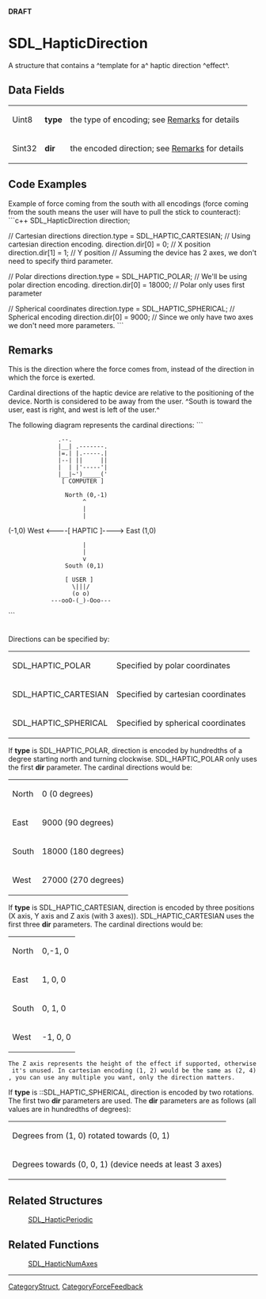 <!-- pragma section-numbers off -->
<!-- pragma disable-camelcase -->
'''DRAFT'''

= SDL_HapticDirection =
A structure that contains a ^template for a^ haptic direction ^effect^. <!-- <span style="color: green;">Does this structure define individual directions or a set of directions used by a particular device?  Seems like you'd have to create an awful lot of these structures to make anything with any complexity.  Am I understanding this correctly?</span> -->


== Data Fields ==
{|
|Uint8
|'''type'''
|the type of encoding; see [[#type|Remarks]] for details
|-
|Sint32
|'''dir'''
|the encoded direction; see [[#type|Remarks]] for details
|}
<!-- <span style="color: green;">There was a [3] attached to '''dir''' but I thought I remembered that we aren't including those details here.  Is that right or should I put it back in because it's important?</span> -->

== Code Examples ==
Example of force coming from the south with all encodings (force coming from the south means the user will have to pull the stick to counteract):
```c++
SDL_HapticDirection direction;

// Cartesian directions
direction.type = SDL_HAPTIC_CARTESIAN; // Using cartesian direction encoding.
direction.dir[0] = 0; // X position
direction.dir[1] = 1; // Y position
// Assuming the device has 2 axes, we don't need to specify third parameter.

// Polar directions
direction.type = SDL_HAPTIC_POLAR; // We'll be using polar direction encoding.
direction.dir[0] = 18000; // Polar only uses first parameter

// Spherical coordinates
direction.type = SDL_HAPTIC_SPHERICAL; // Spherical encoding
direction.dir[0] = 9000; // Since we only have two axes we don't need more parameters.
```

== Remarks ==
This is the direction where the force comes from, instead of the direction in which the force is exerted.

Cardinal directions of the haptic device are relative to the positioning of the device. North is considered to be away from the user. ^South is toward the user, east is right, and west is left of the user.^

The following diagram represents the cardinal directions:
```
               .--.
               |__| .-------.
               |=.| |.-----.|
               |--| ||     ||
               |  | |'-----'|
               |__|~')_____('
                [ COMPUTER ]


                 North (0,-1)
                      ^
                      |
                      |
(-1,0) West <----[ HAPTIC ]----> East (1,0)
                      |
                      |
                      v
                 South (0,1)


                 [ USER ]
                   \|||/
                   (o o)
             ---ooO-(_)-Ooo---
```

<span id="type"></span> <!-- <span style="color: green;">The following paragraph was at the beginning in the header. Seemed to logically fit better here.</span> --> <br/>
Directions can be specified by:
{|
|SDL_HAPTIC_POLAR
|Specified by polar coordinates
|-
|SDL_HAPTIC_CARTESIAN
|Specified by cartesian coordinates
|-
|SDL_HAPTIC_SPHERICAL
|Specified by spherical coordinates
|}

If '''type''' is SDL_HAPTIC_POLAR, direction is encoded by hundredths of a degree starting north and turning clockwise. SDL_HAPTIC_POLAR only uses the first '''dir''' parameter. The cardinal directions would be:
{|
|North
| 0 (0 degrees)
|-
|East
| 9000 (90 degrees)
|-
|South
| 18000 (180 degrees)
|-
|West
| 27000 (270 degrees)
|}

If '''type''' is SDL_HAPTIC_CARTESIAN, direction is encoded by three positions (X axis, Y axis and Z axis (with 3 axes)). SDL_HAPTIC_CARTESIAN uses the first three '''dir''' parameters. The cardinal directions would be:
{|
|North
| 0,-1, 0 
|-
|East
| 1, 0, 0 
|-
|South
| 0, 1, 0 
|-
|West
| -1, 0, 0 
|}
 The Z axis represents the height of the effect if supported, otherwise it's unused. In cartesian encoding (1, 2) would be the same as (2, 4), you can use any multiple you want, only the direction matters.

If '''type''' is ::SDL_HAPTIC_SPHERICAL, direction is encoded by two rotations. The first two '''dir''' parameters are used. The '''dir''' parameters are as follows (all values are in hundredths of degrees):
{|
|Degrees from (1, 0) rotated towards (0, 1)
|-
|Degrees towards (0, 0, 1) (device needs at least 3 axes)
|}

== Related Structures ==
:[[SDL_HapticPeriodic]]

== Related Functions ==
:[[SDL_HapticNumAxes]]

----
[[CategoryStruct]], [[CategoryForceFeedback]]
